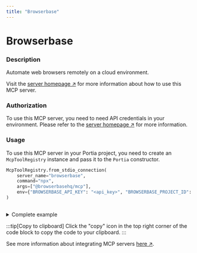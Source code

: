 ```yaml
---
title: "Browserbase"
---
```

<!-- WARNING: This file is auto-generated by generate_tool_docs.py. Do not edit manually. -->


# Browserbase

### Description

Automate web browsers remotely on a cloud environment.

Visit the [server homepage ↗](https://github.com/browserbase/mcp-server-browserbase) for more information about how to use this MCP server.

### Authorization


To use this MCP server, you need to need API credentials in your environment. Please refer to the [server homepage ↗](https://github.com/browserbase/mcp-server-browserbase) for more information.


### Usage

To use this MCP server in your Portia project, you need to create an `McpToolRegistry` instance and pass it to the `Portia` constructor.

```python
McpToolRegistry.from_stdio_connection(
    server_name="browserbase",
    command="npx",
    args=["@browserbasehq/mcp"],
    env={"BROWSERBASE_API_KEY": "<api_key>", "BROWSERBASE_PROJECT_ID": "<project_id>"},
)
                    
```

<details>
<summary>Complete example</summary>

Extending the tool set in the `DefaultToolRegistry` with the local MCP server:

```python
from portia import DefaultToolRegistry, McpToolRegistry, Portia, Config

config = Config.from_default()
tool_registry = DefaultToolRegistry(config) +  McpToolRegistry.from_stdio_connection(
    server_name="browserbase",
    command="npx",
    args=["@browserbasehq/mcp"],
    env={"BROWSERBASE_API_KEY": "<api_key>", "BROWSERBASE_PROJECT_ID": "<project_id>"},
)
                    

portia = Portia(config=config, tools=tool_registry)
```

</details>

:::tip[Copy to clipboard]
Click the "copy" icon in the top right corner of the code block to copy the code to your clipboard.
:::

See more information about integrating MCP servers [here ↗](/mcp-servers).

